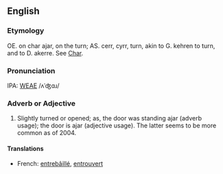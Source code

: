 ==English==
===Etymology===
OE. on char ajar, on the turn; AS. cerr, cyrr, turn, akin to G. kehren to turn, and to D. akerre.  See  [[Char]].

===Pronunciation===
IPA: [[WEAE]] /ʌˈʤɑɹ/

===Adverb or Adjective===
# Slightly turned or opened; as, the door was standing ajar (adverb usage); the door is ajar (adjective usage).  The latter seems to be more common as of 2004.

====Translations====
*French: [[entrebâillé]], [[entrouvert]]